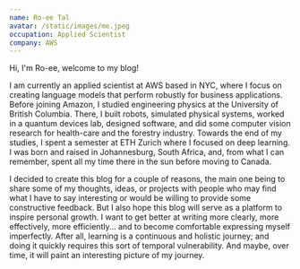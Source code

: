 ```yaml
---
name: Ro-ee Tal
avatar: /static/images/me.jpeg
occupation: Applied Scientist
company: AWS
---
```


Hi, I'm Ro-ee, welcome to my blog!

I am currently an applied scientist at AWS based in NYC, where I focus on creating language models that perform
robustly for business applications.
Before joining Amazon, I studied engineering physics at the University of British Columbia.
There, I built robots, simulated physical systems, worked in a quantum devices lab, designed software, and did some computer vision
research for health-care and the forestry industry.
Towards the end of my studies, I spent a semester at ETH Zurich where I focused on deep learning.
I was born and raised in Johannesburg, South Africa, and, from what I can remember, spent all my
time there in the sun before moving to Canada.

I decided to create this blog for a couple of reasons, the main one being to share some of my
thoughts, ideas, or projects with people who may find what I have to say interesting or would be willing to
provide some constructive feedback.
But I also hope this blog will serve as a platform to inspire personal growth.
I want to get better at writing more clearly, more effectively, more efficiently... and to become
comfortable expressing myself imperfectly.
After all, learning is a continuous and holistic journey; and doing it quickly requires this sort of
temporal vulnerability.
And maybe, over time, it will paint an interesting picture of my journey.
